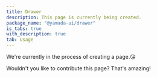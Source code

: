 ```yaml
---
title: Drawer
description: This page is currently being created.
package_name: "@yamada-ui/drawer"
is_tabs: true
with_description: true
tab: Usage
---
```


We're currently in the process of creating a page.😘

Wouldn't you like to contribute this page? That's amazing!
